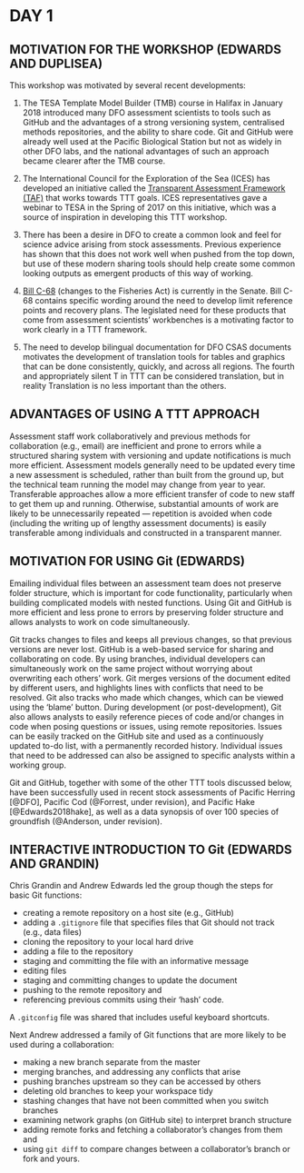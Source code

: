# DAY 1

## MOTIVATION FOR THE WORKSHOP (EDWARDS AND DUPLISEA)

This workshop was motivated by several recent developments:

(1) The TESA Template Model Builder (TMB) course in Halifax in January 2018
introduced many DFO assessment scientists to tools such as GitHub and the
advantages of a strong versioning system, centralised methods repositories, and
the ability to share code. Git and GitHub were already well used at the Pacific
Biological Station but not as widely in other DFO labs, and the national
advantages of such an approach became clearer after the TMB course.

(2) The International Council for the Exploration of the Sea (ICES)
has developed an initiative called the [Transparent Assessment
Framework (TAF)](https://github.com/ices-taf) that works towards TTT goals.
ICES representatives gave a webinar to TESA in the Spring of 2017 on this
initiative, which was a source of inspiration in developing this TTT workshop.

(3) There has been a desire in DFO to create a common look and feel for
science advice arising from stock assessments. Previous experience has shown that this does not
work well when pushed from the top down, but use of these modern sharing tools
should help create some common looking outputs as emergent products of this way
of working.

(4) [Bill C-68](http://www.parl.ca/DocumentViewer/en/42-1/bill/C-68/third-reading)
(changes to the Fisheries Act) is
currently in the Senate. Bill C-68 contains specific wording around the need to
develop limit reference points and recovery plans. The legislated need for
these products that come from assessment scientists' workbenches is a motivating
factor to work clearly in a TTT framework.

(5) The need to develop bilingual documentation for DFO CSAS documents
motivates the
development of translation tools for tables and graphics that can be done
consistently, quickly, and across all regions. The fourth and
appropriately silent T in TTT can be considered translation, but in reality
Translation is no less important than the others.

## ADVANTAGES OF USING A TTT APPROACH

Assessment staff work collaboratively and previous methods for collaboration
(e.g., email) are inefficient and prone to errors while a structured sharing
system with versioning and update notifications is much more efficient.
Assessment models generally need to be updated every time a new assessment is
scheduled, rather than built from the ground up, but the technical team
running the model may change from year to year. Transferable approaches allow a 
more efficient transfer of code to new staff to get them up and running. Otherwise,
substantial amounts of work are likely to be unnecessarily repeated --- repetition
is avoided when
code (including the writing up of lengthy assessment documents) 
is easily transferable among individuals and constructed in a
transparent manner.

## MOTIVATION FOR USING Git (EDWARDS)

Emailing individual files between an assessment team does not preserve folder structure, which is important
for code functionality, particularly when building complicated models with
nested functions. Using Git and GitHub is more efficient and less prone to errors by
preserving folder structure and allows analysts to work on code simultaneously.

Git tracks changes to files and keeps all previous changes, so that
previous versions are never lost. GitHub is a web-based service for sharing and
collaborating on code. By using branches, individual developers can
simultaneously work on the same project without worrying about overwriting each
others' work. Git merges versions of the document edited by different users, and
highlights lines with conflicts that need to be resolved. Git also tracks who
made which changes, which can be viewed using the 'blame' button. During
development (or post-development), Git also allows analysts to easily reference
pieces of code and/or changes in code when posing questions or issues,
using remote repositories. Issues can be easily tracked on the GitHub site and
used as a continuously updated to-do list, with a permanently recorded history.
Individual issues that need to be addressed can also be assigned to specific
analysts within a working group.

Git and GitHub, together with some of the other TTT tools discussed below, have
been successfully used in recent stock assessments of 
Pacific Herring [@DFO],
Pacific Cod (@Forrest, under revision), and
Pacific Hake [@Edwards2018hake],
as well as a data synopsis of over 100 species of groundfish (@Anderson, under revision).

## INTERACTIVE INTRODUCTION TO Git (EDWARDS AND GRANDIN)

Chris Grandin and Andrew Edwards led the group though the steps for basic Git 
functions:

- creating a remote repository on a host site (e.g., GitHub)
- adding a `.gitignore` file that specifies files that Git should not track (e.g., data files)
- cloning the repository to your local hard drive
- adding a file to the repository
- staging and committing the file with an informative message
- editing files
- staging and committing changes to update the document
- pushing to the remote repository and
- referencing previous commits using their 'hash' code.

A `.gitconfig` file was shared that includes useful keyboard shortcuts.

Next Andrew addressed a family of Git functions that are more likely to be used
during a collaboration:

- making a new branch separate from the master
- merging branches, and addressing any conflicts that arise
- pushing branches upstream so they can be accessed by others
- deleting old branches to keep your workspace tidy
- stashing changes that have not been committed when you switch branches
- examining network graphs (on GitHub site) to interpret branch structure
- adding remote forks and fetching a collaborator's changes from them and
- using `git diff` to compare changes between a collaborator's branch or fork and 
yours.

